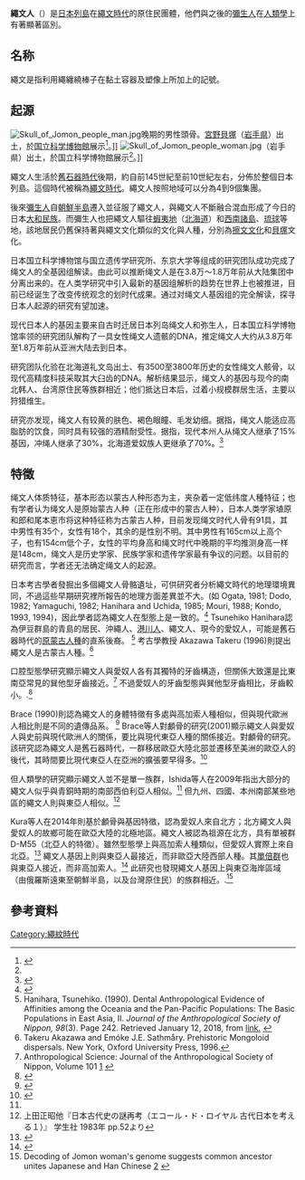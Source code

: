 {{Refimprove|time=2019-08-25T23:25:48+00:00}}

'''繩文人'''（{{jpn|j=縄文人|hg=じょうもんじん|rm=Jōmon-jin}}）是[[日本列島|日本列島]]在[[繩文時代|繩文時代]]的原住民團體，他們與之後的[[彌生人|彌生人]]在[[人類學|人類學]]上有著顯著區別。
==名称==
繩文是指利用繩纏繞棒子在黏土容器及塑像上所加上的記號。
==起源==
[[File:Skull_of_Jomon_people_man.jpg|thumb]]晚期的男性頭骨。[[宮野貝塚|宮野貝塚]]（[[岩手県|岩手県]]）出土，於[[国立科学博物館|国立科学博物館]]展示<ref name="kahaku">{{Cite web |url=http://shinkan.kahaku.go.jp/kiosk/nihon_con/N2/KA2-1/japanese/TAB1/img/M01_g03_con.png |title=縄文人の頭骨の特徴 国立科学博物館 |access-date=2017-04-29 |archive-date=2016-03-04 |archive-url=https://web.archive.org/web/20160304120923/http://shinkan.kahaku.go.jp/kiosk/nihon_con/N2/KA2-1/japanese/TAB1/img/M01_g03_con.png |dead-url=no }}</ref>。]]
[[File:Skull_of_Jomon_people_woman.jpg|thumb]]（岩手県）出土，於国立科学博物館展示<ref name="kahaku"/>。]]

繩文人生活於[[舊石器時代|舊石器時代]]後期，約自前145世紀至前10世紀左右，分佈於整個日本列島。這個時代被稱為[[繩文時代|繩文時代]]。繩文人按照地域可以分為4到9個集團。

後來[[彌生人|彌生人]]自[[朝鮮半島|朝鮮半島]]遷入並征服了繩文人，與繩文人不斷融合混血形成了今日的日本[[大和民族|大和民族]]。而彌生人也把繩文人驅往[[蝦夷地|蝦夷地]]（[[北海道|北海道]]）和[[西南諸島|西南諸島]]、[[琉球群島|琉球]]等地，該地居民仍舊保持著與繩文文化類似的文化與人種，分別為[[擦紋文化|擦文文化]]和[[貝塚|貝塚]]文化。
      

日本国立科学博物馆与国立遗传学研究所、东京大学等组成的研究团队成功完成了绳文人的全基因组解读。由此可以推断绳文人是在3.8万～1.8万年前从大陆集团中分离出来的。在人类学研究中引入最新的基因组解析的趋势在世界上也被推进，目前已经诞生了改变传统观念的划时代成果。通过对绳文人基因组的完全解读，探寻日本人起源的研究有望加速。

现代日本人的基因主要来自古时迁居日本列岛绳文人和弥生人，日本国立科学博物馆率领的研究团队解构了一具女性绳文人遗骸的DNA，推定绳文人大约从3.8万年至1.8万年前从亚洲大陆去到日本。

研究团队化验在北海道礼文岛出土、有3500至3800年历史的女性绳文人骸骨，以现代高精度科技采取其大臼齿的DNA。解析结果显示，绳文人的基因与现今的南北韩人、台湾原住民等族群相近；他们抵达日本后，过着小规模群居生活，主要以狩猎维生。

研究亦发现，绳文人有较黄的肤色、褐色眼瞳、毛发幼细。据指，绳文人能适应高脂肪的饮食，同时具有较强的酒精耐受性。据指，现代本州人从绳文人继承了15%基因，冲绳人继承了30%，北海道爱奴族人更继承了70%。<ref>{{Cite news|url=https://hk.on.cc/hk/bkn/cnt/aeanews/20190514/bkn-20190514190517591-0514_00912_001.html|title=研究解構繩文人DNA　證與中國漢族有共同祖先|author=東網|date=2019-05-14|work=|publisher=|accessdate=2020-01-11|language=|format=|archive-date=2020-01-11|archive-url=https://web.archive.org/web/20200111044937/https://hk.on.cc/hk/bkn/cnt/aeanews/20190514/bkn-20190514190517591-0514_00912_001.html|dead-url=no}}</ref>

==特徵==
绳文人体质特征，基本形态以蒙古人种形态为主，夹杂着一定低纬度人種特征；也有学者认为绳文人是原始蒙古人种（正在形成中的蒙古人种），日本人类学家埴原和郎和尾本恵市将这种特征称为古蒙古人种，目前发现绳文时代人骨有91具，其中男性有35个，女性有18个，其余的是性别不明。其中男性有165cm以上高个子，也有154cm低个子，女性的平均身高和绳文时代中晚期的平均推测身高一样是148cm，绳文人是历史学家、民族学家和遗传学家最有争议的问题。以目前的研究而言，学者还无法确定绳文人的起源。

日本考古學者發掘出多個繩文人骨骼遺址，可供研究者分析繩文時代的地理環境異同，不過這些早期研究裡所報告的地理方面差異並不大。(如 Ogata, 1981; Dodo, 1982; Yamaguchi, 1982; Hanihara and Uchida, 1985; Mouri, 1988; Kondo, 1993, 1994)，因此學者認為繩文人在型態上是一致的。<ref>{{Cite journal |doi = 10.1537/ase.109.1|title = A Morphometric Analysis of Jomon Skeletons from the Funadomari Site on Rebun Island, Hokkaido, Japan|journal = Anthropological Science|volume = 109|pages = 1–21|year = 2001|last1 = Matsumura|first1 = Hirofumi|last2 = Anezaki|first2 = Tomoko|last3 = Ishida|first3 = Hajime}}</ref>
Tsunehiko Hanihara認為伊豆群島的青島的居民、沖繩人、[[港川人|港川人]]、繩文人、現今的愛奴人，可能是舊石器時代的[[原蒙古人種|原蒙古人種]]的直系後裔。<!--This information is in the second sentence of the fourth paragraph of page 242 which is page 10/14 of the PDF document. That sentence used the preposition "in" in the phrase "Proto-Mongoloid population in late Pleistocene Sundaland" while the article's abstract used the preposition "of" in the phrase "Proto-Mongoloid population of late Pleistocene Southeast Asia" which is located in the second sentence of the third paragraph of the article's abstract. This Wikipedia sentence uses the preposition "of" like in the article's abstract.--><ref>Hanihara, Tsunehiko. (1990). Dental Anthropological Evidence of Affinities among the Oceania and the Pan-Pacific Populations: The Basic Populations in East Asia, II. ''Journal of the Anthropological Society of Nippon, 98''(3). Page 242. Retrieved January 12, 2018, from [https://www.jstage.jst.go.jp/article/ase1911/98/3/98_3_233/_pdf link.] {{Wayback|url=https://www.jstage.jst.go.jp/article/ase1911/98/3/98_3_233/_pdf |date=20181101100627 }}</ref> 考古學教授 Akazawa Takeru (1996)則提出繩文人是古蒙古人種。<ref name="Takeru">Takeru Akazawa and Emóke J.E. Sathmåry. Prehistoric Mongoloid dispersals. New York, Oxford University Press, 1996.</ref>

口腔型態學研究顯示繩文人與愛奴人各有其獨特的牙齒構造，但關係大致還是比東南亞常見的巽他型牙齒接近。<ref>Anthropological Science: Journal of the Anthropological Society of Nippon, Volume 101 [https://books.google.co.uk/books?id=avyZAAAAIAAJ&dq=The+Jomon+and+Ainu+are+classified+as+a+sundadont+group+together+with+Southeast+Asian+peoples+in+dental+morphology+%28Turner%2C+1990%29.&focus=searchwithinvolume&q=sundadont+group+] {{Wayback|url=https://books.google.co.uk/books?id=avyZAAAAIAAJ&dq=The+Jomon+and+Ainu+are+classified+as+a+sundadont+group+together+with+Southeast+Asian+peoples+in+dental+morphology+%28Turner%2C+1990%29.&focus=searchwithinvolume&q=sundadont+group+ |date=20210807023200 }}</ref> 不過愛奴人的牙齒型態與巽他型牙齒相比，牙齒較小。.<ref name="researchgate">{{Cite web|url=https://www.researchgate.net/publication/281036097|title=Jomon Culture and the peopling of the Japanese archipelago: advancements in the fields of morphometrics and ancient DNA|website=ResearchGate|language=en|access-date=2019-08-18|archive-date=2020-04-23|archive-url=https://web.archive.org/web/20200423132005/https://www.researchgate.net/publication/281036097|dead-url=no}}</ref>

Brace (1990)則認為繩文人的身體特徵有多處與高加索人種相似，但與現代歐洲人相比則是不同的遺傳品系。 <ref>{{cite book|url=https://books.google.com/books?id=Pp8xRFlDciAC&pg=PT389|title=Lost World: Rewriting Prehistory---How New Science Is Tracing|last=Koppel|first=Tom|publisher=Simon and Schuster|year=2010|isbn=978-1-4391-1800-9|pages=389–|access-date=2020-01-09|archive-date=2020-07-01|archive-url=https://web.archive.org/web/20200701195644/https://books.google.com/books?id=Pp8xRFlDciAC&pg=PT389|dead-url=no}}</ref>
Brace等人對顱骨的研究(2001)顯示繩文人與愛奴人與史前與現代歐洲人的關係，要比與現代東亞人種的關係接近。對顱骨的研究。該研究認為繩文人是舊石器時代，一群移居歐亞大陸北部並遷移至美洲的歐亞人的後代，其時間要比現代東亞人在亞洲的擴張要早得多。<ref>{{cite journal |authors=C. Loring Brace, A. Russell Nelson, Noriko Seguchi, Hiroaki Oe, Leslie Sering, Pan Qifeng, Li Yongyi, and Dashtseveg Tumen |year=2001 |title=Old World sources of the first New World human inhabitants: A comparative craniofacial view |journal=Proceedings of the National Academy of Sciences of the United States of America |volume=98 |issue=17 |pages=10017–10022 |doi=10.1073/pnas.171305898}}</ref>

但人類學的研究顯示繩文人並不是單一族群，Ishida等人在2009年指出大部分的繩文人似乎與青銅時期的南部西伯利亞人相似。<ref name="researchgate" /> 但九州、四國、本州南部某些地區的繩文人則與東亞人相似。<ref>上田正昭他『日本古代史の謎再考（エコール・ド・ロイヤル 古代日本を考える１）』 学生社 1983年 pp.52より</ref>

Kura等人在2014年則基於顱骨與基因特徵，認為愛奴人來自北方；北方繩文人與愛奴人的故鄉可能在歐亞大陸的北極地區。繩文人被認為祖源在北方，具有單被群 D-M55（北亞人的特徵）。雖然型態學上與高加索人種類似，但愛奴人實際上來自北亞。<ref>{{Cite journal|last1=Kura|first1=Kenya|last2=Armstrong|first2=Elijah L.|last3=Templer|first3=Donald I.|date=2014-05-01|title=Cognitive function among the Ainu people|journal=Intelligence|volume=44|pages=149–154|doi=10.1016/j.intell.2014.04.001|issn=0160-2896}}</ref> 繩文人基因上則與東亞人最接近，而非歐亞大陸西部人種。其[[單倍群|單倍群]]也與東亞人接近，而非高加索人。<ref>{{Cite journal|last=Kanzawa-Kiriyama|first=Hideaki|last2=Kryukov|first2=Kirill|last3=Jinam|first3=Timothy A|last4=Hosomichi|first4=Kazuyoshi|last5=Saso|first5=Aiko|last6=Suwa|first6=Gen|last7=Ueda|first7=Shintaroh|last8=Yoneda|first8=Minoru|last9=Tajima|first9=Atsushi|date=2016-09-01|title=A partial nuclear genome of the Jomons who lived 3000 years ago in Fukushima, Japan|journal=Journal of Human Genetics|language=En|volume=62|issue=2|pages=213–221|doi=10.1038/jhg.2016.110|issn=1434-5161|pmc=5285490|pmid=27581845}}</ref> 此研究也發現繩文人基因上與東亞海岸區域（由俄羅斯遠東至朝鮮半島，以及台灣原住民）的族群相近。.<ref>Decoding of Jomon woman's genome suggests common ancestor unites Japanese and Han Chinese [https://www.japantimes.co.jp/news/2019/05/14/national/decoding-jomon-womans-whole-genome-suggests-common-ancestry-han-chinese/#.XW5hF_lKgdU] {{Wayback|url=https://www.japantimes.co.jp/news/2019/05/14/national/decoding-jomon-womans-whole-genome-suggests-common-ancestry-han-chinese/#.XW5hF_lKgdU |date=20210123204733 }}</ref>

==參考資料==
<references />{{日本民族}}
[[Category:繩紋時代|Category:繩紋時代]]